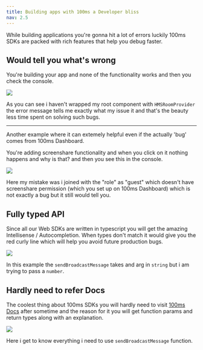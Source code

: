 ```yaml
---
title: Building apps with 100ms a Developer bliss
nav: 2.5
---
```


While building applications you're gonna hit a lot of errors luckily 100ms SDKs are packed with rich features that help you debug faster.

## Would tell you what's wrong

You're building your app and none of the functionality works and then you check the console.

![](/docs/hmsdevx/provider.png)

As you can see i haven't wrapped my root component with `HMSRoomProvider` the error message tells me exactly what my issue it and that's the beauty less time spent on solving such bugs.

---

Another example where it can extemely helpful even if the actually 'bug' comes from 100ms Dashboard.

You're adding screenshare functionality and when you click on it nothing happens and why is that? and then you see this in the console.

![](/docs/hmsdevx/ss.png)

Here my mistake was i joined with the "role" as "guest" which doesn't have screenshare permission (which you set up on 100ms Dashboard) which is not exactly a bug but it still would tell you.

## Fully typed API

Since all our Web SDKs are written in typescript you will get the amazing Intellisense / Autocompletion. When types don't match it would give you the red curly line which will help you avoid future production bugs.

![](/docs/hmsdevx/provider.png)

In this example the `sendBroadcastMessage` takes and arg in `string` but i am trying to pass a `number`.

## Hardly need to refer Docs

The coolest thing about 100ms SDKs you will hardly need to visit [100ms Docs](https://docs.100ms.live/) after sometime and the reason for it you will get function params and return types along with an explanation.

![](/docs/hmsdevx/chat-api.png)

Here i get to know everything i need to use `sendBroadcastMessage` function.
